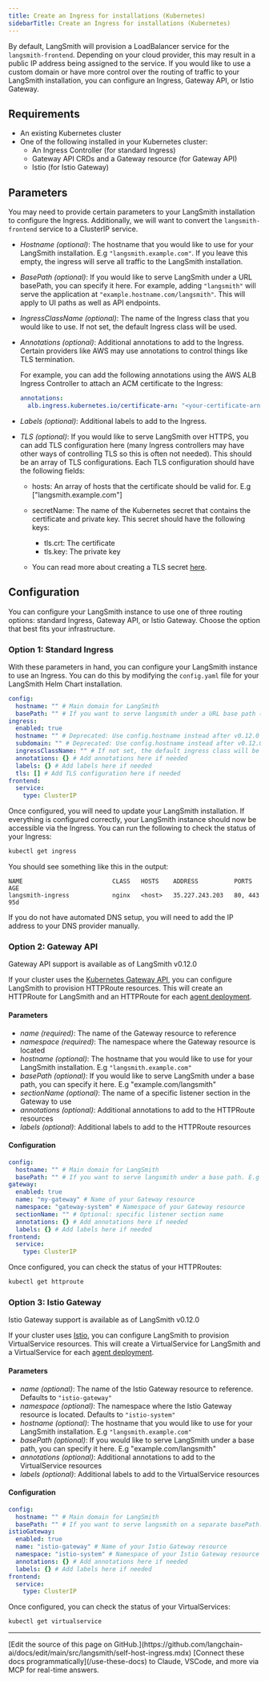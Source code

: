 ```yaml
---
title: Create an Ingress for installations (Kubernetes)
sidebarTitle: Create an Ingress for installations (Kubernetes)
---
```


By default, LangSmith will provision a LoadBalancer service for the `langsmith-frontend`. Depending on your cloud provider, this may result in a public IP address being assigned to the service. If you would like to use a custom domain or have more control over the routing of traffic to your LangSmith installation, you can configure an Ingress, Gateway API, or Istio Gateway.

## Requirements

* An existing Kubernetes cluster
* One of the following installed in your Kubernetes cluster:
  * An Ingress Controller (for standard Ingress)
  * Gateway API CRDs and a Gateway resource (for Gateway API)
  * Istio (for Istio Gateway)

## Parameters

You may need to provide certain parameters to your LangSmith installation to configure the Ingress. Additionally, we will want to convert the `langsmith-frontend` service to a ClusterIP service.

* *Hostname (optional)*: The hostname that you would like to use for your LangSmith installation. E.g `"langsmith.example.com"`. If you leave this empty, the ingress will serve all traffic to the LangSmith installation.

* *BasePath (optional)*: If you would like to serve LangSmith under a URL basePath, you can specify it here. For example, adding `"langsmith"` will serve the application at `"example.hostname.com/langsmith"`. This will apply to UI paths as well as API endpoints.

* *IngressClassName (optional)*: The name of the Ingress class that you would like to use. If not set, the default Ingress class will be used.

* *Annotations (optional)*: Additional annotations to add to the Ingress. Certain providers like AWS may use annotations to control things like TLS termination.

  For example, you can add the following annotations using the AWS ALB Ingress Controller to attach an ACM certificate to the Ingress:

  ```yaml
  annotations:
    alb.ingress.kubernetes.io/certificate-arn: "<your-certificate-arn>"
  ```

* *Labels (optional)*: Additional labels to add to the Ingress.

* *TLS (optional)*: If you would like to serve LangSmith over HTTPS, you can add TLS configuration here (many Ingress controllers may have other ways of controlling TLS so this is often not needed). This should be an array of TLS configurations. Each TLS configuration should have the following fields:

  * hosts: An array of hosts that the certificate should be valid for. E.g \["langsmith.example.com"]

  * secretName: The name of the Kubernetes secret that contains the certificate and private key. This secret should have the following keys:

    * tls.crt: The certificate
    * tls.key: The private key

  * You can read more about creating a TLS secret [here](https://kubernetes.io/do/langsmith/observability-concepts/services-networking/ingress/#tls).

## Configuration

You can configure your LangSmith instance to use one of three routing options: standard Ingress, Gateway API, or Istio Gateway. Choose the option that best fits your infrastructure.

### Option 1: Standard Ingress

With these parameters in hand, you can configure your LangSmith instance to use an Ingress. You can do this by modifying the `config.yaml` file for your LangSmith Helm Chart installation.

```yaml
config:
  hostname: "" # Main domain for LangSmith
  basePath: "" # If you want to serve langsmith under a URL base path (e.g., /langsmith)
ingress:
  enabled: true
  hostname: "" # Deprecated: Use config.hostname instead after v0.12.0
  subdomain: "" # Deprecated: Use config.hostname instead after v0.12.0
  ingressClassName: "" # If not set, the default ingress class will be used
  annotations: {} # Add annotations here if needed
  labels: {} # Add labels here if needed
  tls: [] # Add TLS configuration here if needed
frontend:
  service:
    type: ClusterIP
```

Once configured, you will need to update your LangSmith installation. If everything is configured correctly, your LangSmith instance should now be accessible via the Ingress. You can run the following to check the status of your Ingress:

```bash
kubectl get ingress
```

You should see something like this in the output:

```
NAME                         CLASS   HOSTS    ADDRESS          PORTS     AGE
langsmith-ingress            nginx   <host>   35.227.243.203   80, 443   95d
```

<Warning>
If you do not have automated DNS setup, you will need to add the IP address to your DNS provider manually.
</Warning>

### Option 2: Gateway API

<Note>
Gateway API support is available as of LangSmith v0.12.0
</Note>

If your cluster uses the [Kubernetes Gateway API](https://gateway-api.sigs.k8s.io/), you can configure LangSmith to provision HTTPRoute resources. This will create an HTTPRoute for LangSmith and an HTTPRoute for each [agent deployment](/langsmith/deployments).

#### Parameters

* *name (required)*: The name of the Gateway resource to reference
* *namespace (required)*: The namespace where the Gateway resource is located
* *hostname (optional)*: The hostname that you would like to use for your LangSmith installation. E.g `"langsmith.example.com"`
* *basePath (optional)*: If you would like to serve LangSmith under a base path, you can specify it here. E.g "example.com/langsmith"
* *sectionName (optional)*: The name of a specific listener section in the Gateway to use
* *annotations (optional)*: Additional annotations to add to the HTTPRoute resources
* *labels (optional)*: Additional labels to add to the HTTPRoute resources

#### Configuration

```yaml
config:
  hostname: "" # Main domain for LangSmith
  basePath: "" # If you want to serve langsmith under a base path. E.g "example.com/langsmith"
gateway:
  enabled: true
  name: "my-gateway" # Name of your Gateway resource
  namespace: "gateway-system" # Namespace of your Gateway resource
  sectionName: "" # Optional: specific listener section name
  annotations: {} # Add annotations here if needed
  labels: {} # Add labels here if needed
frontend:
  service:
    type: ClusterIP
```

Once configured, you can check the status of your HTTPRoutes:

```bash
kubectl get httproute
```

### Option 3: Istio Gateway

<Note>
Istio Gateway support is available as of LangSmith v0.12.0
</Note>

If your cluster uses [Istio](https://istio.io/), you can configure LangSmith to provision VirtualService resources. This will create a VirtualService for LangSmith and a VirtualService for each [agent deployment](/langsmith/deployments).

#### Parameters

* *name (optional)*: The name of the Istio Gateway resource to reference. Defaults to `"istio-gateway"`
* *namespace (optional)*: The namespace where the Istio Gateway resource is located. Defaults to `"istio-system"`
* *hostname (optional)*: The hostname that you would like to use for your LangSmith installation. E.g `"langsmith.example.com"`
* *basePath (optional)*: If you would like to serve LangSmith under a base path, you can specify it here. E.g "example.com/langsmith"
* *annotations (optional)*: Additional annotations to add to the VirtualService resources
* *labels (optional)*: Additional labels to add to the VirtualService resources

#### Configuration

```yaml
config:
  hostname: "" # Main domain for LangSmith
  basePath: "" # If you want to serve langsmith on a separate basePath. E.g "example.com/langsmith"
istioGateway:
  enabled: true
  name: "istio-gateway" # Name of your Istio Gateway resource
  namespace: "istio-system" # Namespace of your Istio Gateway resource
  annotations: {} # Add annotations here if needed
  labels: {} # Add labels here if needed
frontend:
  service:
    type: ClusterIP
```

Once configured, you can check the status of your VirtualServices:

```bash
kubectl get virtualservice
```

---

<Callout icon="pen-to-square" iconType="regular">
    [Edit the source of this page on GitHub.](https://github.com/langchain-ai/docs/edit/main/src/langsmith/self-host-ingress.mdx)
</Callout>
<Tip icon="terminal" iconType="regular">
    [Connect these docs programmatically](/use-these-docs) to Claude, VSCode, and more via MCP for    real-time answers.
</Tip>
